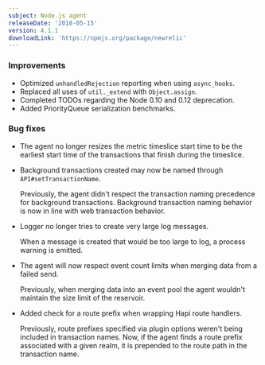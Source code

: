 ```yaml
---
subject: Node.js agent
releaseDate: '2018-05-15'
version: 4.1.1
downloadLink: 'https://npmjs.org/package/newrelic'
---
```


### Improvements

* Optimized `unhandledRejection` reporting when using `async_hooks`.
* Replaced all uses of `util._extend` with `Object.assign`.
* Completed TODOs regarding the Node 0.10 and 0.12 deprecation.
* Added PriorityQueue serialization benchmarks.

### Bug fixes

* The agent no longer resizes the metric timeslice start time to be the earliest start time of the transactions that finish during the timeslice.
* Background transactions created may now be named through `API#setTransactionName`.

  Previously, the agent didn't respect the transaction naming precedence for background transactions. Background transaction naming behavior is now in line with web transaction behavior.
* Logger no longer tries to create very large log messages.

  When a message is created that would be too large to log, a process warning is emitted.
* The agent will now respect event count limits when merging data from a failed send.

  Previously, when merging data into an event pool the agent wouldn't maintain the size limit of the reservoir.
* Added check for a route prefix when wrapping Hapi route handlers.

  Previously, route prefixes specified via plugin options weren't being included in transaction names. Now, if the agent finds a route prefix associated with a given realm, it is prepended to the route path in the transaction name.
